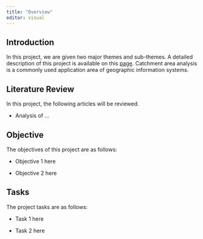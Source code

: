 ```yaml
---
title: "Overview"
editor: visual
---
```


## Introduction

In this project, we are given two major themes and sub-themes. A detailed description of this project is available on this [page](https://smt201-ay2022-23t1.netlify.app/gisproject). Catchment area analysis is a commonly used application area of geographic information systems.

## Literature Review

In this project, the following articles will be reviewed.

-   Analysis of ...

## Objective

The objectives of this project are as follows:

-   Objective 1 here

-   Objective 2 here

## Tasks

The project tasks are as follows:

-   Task 1 here

-   Task 2 here
